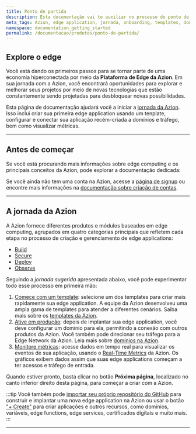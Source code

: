 ```yaml
---
title: Ponto de partida
description: Esta documentação vai te auxiliar no processo do ponto de partida para dar seus primeiros passos na Azion.
meta_tags: Azion, edge application, jornada, onboarding, templates, domínios, tráfego
namespace: documentation_getting_started
permalink: /documentacao/produtos/ponto-de-partida/
---
```



## Explore o edge

Você está dando os primeiros passos para se tornar parte de uma economia hiperconectada por meio da **Plataforma de Edge da Azion**. Em sua jornada com a Azion, você encontrará oportunidades para explorar e melhorar seus projetos por meio de novas tecnologias que estão constantemente sendo projetadas para desbloquear novas possibilidades.

Esta página de documentação ajudará você a iniciar a [jornada da Azion](#a-jornada-da-azion). Isso inclui criar sua primeira edge application usando um tenplate, configurar e conectar sua aplicação recém-criada a domínios e tráfego, bem como visualizar métricas.

---

## Antes de começar

Se você está procurando mais informações sobre edge computing e os principais conceitos da Azion, pode explorar a documentação dedicada:

<LinkButton link="/pt-br/documentacao/produtos/conceitos-basicos/" label="Leia os principais conceitos" severity="secondary" />



Se você ainda não tem uma conta na Azion, acesse a [página de signup](https://console.azion.com/signup) ou encontre mais informações na [documentação sobre criação de contas](/pt-br/documentacao/produtos/contas/criar-uma-conta/).

---

## A jornada da Azion

A Azion fornece diferentes produtos e módulos baseados em edge computing, agrupados em quatro categorias principais que refletem cada etapa no processo de criação e gerenciamento de edge applications:

- [Build](/pt-br/documentacao/produtos/build/)
- [Secure](/pt-br/documentacao/produtos/secure/)
- [Deploy](/pt-br/documentacao/produtos/deploy/)
- [Observe](/pt-br/documentacao/produtos/observe/)

Seguindo a *jornada sugerida* apresentada abaixo, você pode experimentar todo esse processo em primeira mão:

1. [Comece com um template](/pt-br/documentacao/produtos/comecar-com-um-template/): selecione um dos templates para criar mais rapidamente sua edge application. A equipe da Azion desenvolveu uma ampla gama de templates para atender a diferentes cenários. Saiba mais sobre os [templates da Azion](/pt-br/documentacao/produtos/marketplace/visao-geral-templates-e-integracoes/).
2. [Ative em produção](/pt-br/documentacao/produtos/ative-em-producao/): depois de implantar sua edge application, você deve configurar um domínio para ela, permitindo a conexão com outros produtos da Azion. Você também pode direcionar seu tráfego para a Edge Network da Azion. Leia mais sobre [domínios na Azion](/pt-br/documentacao/produtos/build/edge-application/domains/).
3. [Monitore métricas](/pt-br/documentacao/produtos/guias/usar-real-time-metrics/): acesse dados em tempo real para visualizar os eventos de sua aplicação, usando o [Real-Time Metrics](/pt-br/documentacao/produtos/observe/real-time-metrics/) da Azion. Os gráficos exibem dados assim que suas edge applications começam a ter acessos e tráfego de entrada.

Quando estiver pronto, basta clicar no botão **Próxima página**, localizado no canto inferior direito desta página, para começar a criar com a Azion.

:::tip
Você também pode [importar seu próprio repositório do GitHub](/pt-br/documentacao/produtos/guias/importar-um-projeto-existente-do-github/) para construir e implantar uma nova edge application na Azion ou usar o botão ["+ Create"](/pt-br/documentacao/produtos/guias/botao-create/) para criar aplicações e outros recursos, como domínios, variáveis, edge functions, edge services, certificados digitais e muito mais.
:::


---

